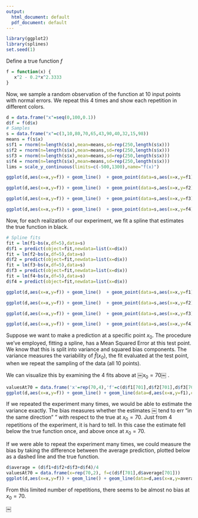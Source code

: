 ```yaml
---
output:
  html_document: default
  pdf_document: default
---
```

```r
library(ggplot2)
library(splines)
set.seed(1)
```

Define a true function $f$
```r
f = function(x) {
   x^2 - 0.2*x^2.3333
}
```
Now, we sample a random observation of the function at 10 input points with normal errors. We repeat this 4 times and show each repetition in different colors.

```r
d = data.frame("x"=seq(0,100,0.1))
d$f = f(d$x)
# Samples
s = data.frame("x"=c(3,10,80,70,65,43,90,40,32,15,98))
means = f(s$x)
s$f1 = rnorm(n=length(s$x),mean=means,sd=rep(250,length(s$x)))
s$f2 = rnorm(n=length(s$x),mean=means,sd=rep(250,length(s$x)))
s$f3 = rnorm(n=length(s$x),mean=means,sd=rep(250,length(s$x)))
s$f4 = rnorm(n=length(s$x),mean=means,sd=rep(250,length(s$x)))
lims = scale_y_continuous(limits=c(-500,1300),name="f(x)")
```

```r
ggplot(d,aes(x=x,y=f)) + geom_line()  + geom_point(data=s,aes(x=x,y=f1),color='red') + lims
```
```r
ggplot(d,aes(x=x,y=f)) + geom_line()  + geom_point(data=s,aes(x=x,y=f2),color='blue') + lims
```
```r
ggplot(d,aes(x=x,y=f)) + geom_line()  + geom_point(data=s,aes(x=x,y=f3),color='green') + lims
```
```r
ggplot(d,aes(x=x,y=f)) + geom_line()  + geom_point(data=s,aes(x=x,y=f4),color='orange')+ lims
```

Now, for each realization of our experiment, we fit a spline that estimates the true function in black.
```r
# Spline fits
fit = lm(f1~bs(x,df=5),data=s)
d$f1 = predict(object=fit,newdata=list(x=d$x))
fit = lm(f2~bs(x,df=5),data=s)
d$f2 = predict(object=fit,newdata=list(x=d$x))
fit = lm(f3~bs(x,df=5),data=s)
d$f3 = predict(object=fit,newdata=list(x=d$x))
fit = lm(f4~bs(x,df=5),data=s)
d$f4 = predict(object=fit,newdata=list(x=d$x))
```
```r
ggplot(d,aes(x=x,y=f)) + geom_line()  + geom_point(data=s,aes(x=x,y=f1),color='red') + geom_line(data=d,aes(x=x,y=f1),color='red') + lims
```
```r
ggplot(d,aes(x=x,y=f)) + geom_line()  + geom_point(data=s,aes(x=x,y=f2),color='blue') + geom_line(data=d,aes(x=x,y=f2),color='blue') + lims
```
```r
ggplot(d,aes(x=x,y=f)) + geom_line()  + geom_point(data=s,aes(x=x,y=f3),color='green') + geom_line(data=d,aes(x=x,y=f3),color='green') + lims
```
```r
ggplot(d,aes(x=x,y=f)) + geom_line()  + geom_point(data=s,aes(x=x,y=f4),color='orange') + geom_line(data=d,aes(x=x,y=f4),color='orange') + lims
```

Suppose we want to make a prediction at a specific point $x_0$. 
The procedure we've employed, fitting a spline, has a Mean Squared Error at this test point. 
We know that this is split into variance and squared bias components.
The variance measures the variability of $\hat{f}(x_0)$, the fit evaluated at the test point, when we repeat the sampling of the data (all 10 points). 

We can visualize this by examining the 4 fits above at ￼$x_0=70$￼ .
```r
valuesAt70 = data.frame('x'=rep(70,4),'f'=c(d$f1[701],d$f2[701],d$f3[701],d$f4[701])) 
ggplot(d,aes(x=x,y=f)) + geom_line() + geom_line(data=d,aes(x=x,y=f1),color='red') + geom_line(data=d,aes(x=x,y=f2),color='blue') + geom_line(data=d,aes(x=x,y=f3),color='green') + geom_line(data=d,aes(x=x,y=f4),color='orange') + geom_point(data=valuesAt70,aes(x=x,y=f)) + lims
```
If we repeated the experiment many times, we would be able to estimate the variance exactly.
The bias measures whether the estimates ￼ tend to err "in the same direction" " with respect to the true at $x_0=70$.
Just from 4 repetitions of the experiment, it is hard to tell. In this case the estimate fell below the true
function once, and above once at  $x_0=70$. 

If we were able to repeat the experiment many times, we could measure the bias by taking the difference between the average prediction, plotted below as a dashed line and the true function.
```r
d$average = (d$f1+d$f2+d$f3+d$f4)/4
valuesAt70 = data.frame(x=rep(70,2), f=c(d$f[701],d$average[701])) 
ggplot(d,aes(x=x,y=f)) + geom_line() + geom_line(data=d,aes(x=x,y=average),linetype='dashed') + geom_point(data=valuesAt70,aes(x=x,y=f)) + lims
```
From this limited number of repetitions, there seems to be almost no bias at $x_0=70$.

￼